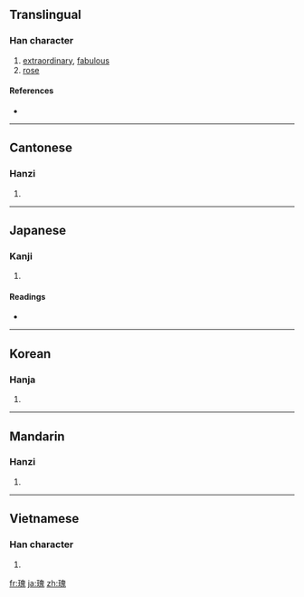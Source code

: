 ==Translingual==

===Han character===
{{Han char|rn=96|rad=玉|as=10|sn=14|four=1611<sub>3</sub>|canj=一土竹山戈 (MGHUI)}}

# [[extraordinary]], [[fabulous]]
# [[rose]]

====References====
* {{Han ref|kx=0739.160|dkj=21164|dj=1149.210|hdz=21127.060|uh=7470|ud=29808|bh=BAC0|bd=47808}}

----

==Cantonese==

===Hanzi===
{{yue-hanzi|jyut=|y=gwai1, gwai3}}

# {{defn|Cantonese|sort=玉10}}

----

==Japanese==

===Kanji===
{{ja-kanji|grade=|rs=玉10}}

# {{defn|Japanese}}

====Readings====
* {{ja-readings|on=[[かい]] (kai)|kun=[[おおきい]] (ookii), [[すぐれる]] (sugureru), [[うつくしい]] (utsukushii)|nanori=}}

----

==Korean==

===Hanja===
{{ko-hanja|hangeul=괴|eumhun=|rv=goe|mr=koe|y=koy}}

# {{defn|Korean|sort=玉10}}

----

==Mandarin==

===Hanzi===
{{cmn-hanzi|pin=[[guī]] ([[gui1]])|wg=kuei<sup>1</sup>}}

# {{defn|Mandarin|sort=玉10}}

----

==Vietnamese==

===Han character===
{{vi-hantu|[[côi]], [[khôi]]|rs=玉10}}

# {{defn|Vietnamese|sort=玉10}}

[[fr:瑰]]
[[ja:瑰]]
[[zh:瑰]]